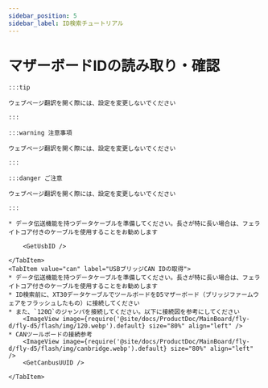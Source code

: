 ```yaml
---
sidebar_position: 5
sidebar_label: ID検索チュートリアル
---
```










# マザーボードIDの読み取り・確認

    :::tip

    ウェブページ翻訳を開く際には、設定を変更しないでください

    :::

    :::warning 注意事項

    ウェブページ翻訳を開く際には、設定を変更しないでください

    :::

    :::danger ご注意

    ウェブページ翻訳を開く際には、設定を変更しないでください

    :::

<Tabs>
    <TabItem value="usb" label="USB IDの取得" default>
        
    * データ伝送機能を持つデータケーブルを準備してください。長さが特に長い場合は、フェライトコア付きのケーブルを使用することをお勧めします
    
        <GetUsbID />
        
    </TabItem>
    <TabItem value="can" label="USBブリッジCAN IDの取得">
    * データ伝送機能を持つデータケーブルを準備してください。長さが特に長い場合は、フェライトコア付きのケーブルを使用することをお勧めします
    * ID検索前に、XT30データケーブルでツールボードをD5マザーボード（ブリッジファームウェアをフラッシュしたもの）に接続してください
    * また、`120Ω`のジャンパを接続してください。以下に接続図を参考にしてください
        <ImageView image={require('@site/docs/ProductDoc/MainBoard/fly-d/fly-d5/flash/img/120.webp').default} size="80%" align="left" />
    * CANツールボードの接続参考
        <ImageView image={require('@site/docs/ProductDoc/MainBoard/fly-d/fly-d5/flash/img/canbridge.webp').default} size="80%" align="left" />   
        <GetCanbusUUID />

    </TabItem>
</Tabs>